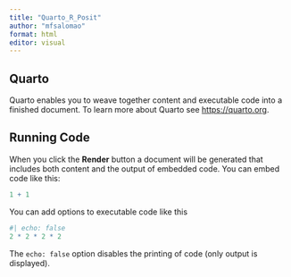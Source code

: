 ```yaml
---
title: "Quarto_R_Posit"
author: "mfsalomao"
format: html
editor: visual
---
```


## Quarto

Quarto enables you to weave together content and executable code into a finished document. To learn more about Quarto see <https://quarto.org>.

## Running Code

When you click the **Render** button a document will be generated that includes both content and the output of embedded code. You can embed code like this:

```r
1 + 1
```

You can add options to executable code like this

```r
#| echo: false
2 * 2 * 2 * 2
```

The `echo: false` option disables the printing of code (only output is displayed).
